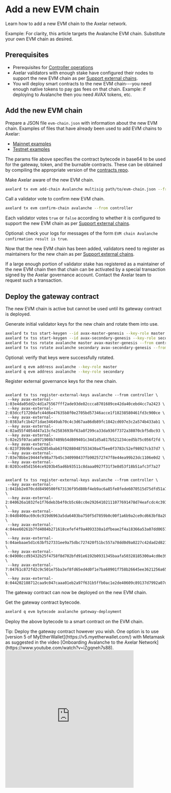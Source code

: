 # Add a new EVM chain




Learn how to add a new EVM chain to the Axelar network.

<Callout emoji="💡">
  Example: For clarity, this article targets the Avalanche EVM chain. Substitute your own EVM chain as desired.
</Callout>

## Prerequisites

- Prerequisites for [Controller operations](../controller)
- Axelar validators with enough stake have configured their nodes to support the new EVM chain as per [Support external chains](../validator/external-chains/overview).
- You will deploy smart contracts to the new EVM chain---you need enough native tokens to pay gas fees on that chain. Example: if deploying to Avalanche then you need AVAX tokens, etc.

## Add the new EVM chain

Prepare a JSON file `evm-chain.json` with information about the new EVM chain. Examples of files that have already been used to add EVM chains to Axelar:

- [Mainnet examples](https://github.com/axelarnetwork/axelarate-community/tree/main/resources/mainnet/evm-chain-params)
- [Testnet examples](https://github.com/axelarnetwork/axelarate-community/tree/main/resources/testnet/evm-chain-params)

The params file above specifies the contract bytecode in base64 to be used for the gateway, token, and the burnable contracts. These can be obtained by compiling the appropriate version of the [contracts repo](https://github.com/axelarnetwork/solidity-cgp-gateway).

Make Axelar aware of the new EVM chain.

```bash
axelard tx evm add-chain Avalanche multisig path/to/evm-chain.json --from controller
```

Call a validator vote to confirm new EVM chain.

```bash
axelard tx evm confirm-chain avalanche --from controller
```

Each validator votes `true` or `false` according to whether it is configured to support the new EVM chain as per [Support external chains](../validator/external-chains/overview).

Optional: check your logs for messages of the form `EVM chain Avalanche confirmation result is true`.

Now that the new EVM chain has been added, validators need to register as maintainers for the new chain as per [Support external chains](../validator/external-chains/overview).

If a large enough portion of validator stake has registered as a maintainer of the new EVM chain then that chain can be activated by a special transaction signed by the Axelar governance account. Contact the Axelar team to request such a transaction.

## Deploy the gateway contract

The new EVM chain is active but cannot be used until its gateway contract is deployed.

Generate initial validator keys for the new chain and rotate them into use.

```bash
axelard tx tss start-keygen --id avax-master-genesis --key-role master --from controller
axelard tx tss start-keygen --id avax-secondary-genesis --key-role secondary --from controller
axelard tx tss rotate avalanche master avax-master-genesis --from controller
axelard tx tss rotate avalanche secondary avax-secondary-genesis --from controller
```

Optional: verify that keys were successfully rotated.

```bash
axelard q evm address avalanche --key-role master
axelard q evm address avalanche --key-role secondary
```

Register external governance keys for the new chain.

<tabs>
<tab-item title="Mainnet">
<pre><code class="language-bash">
axelard tx tss register-external-keys avalanche --from controller \
 --key avax-external-1:03e4da05dd2c4d1a75567fff2ade93de82ccca8701689ce42da40cebd4cc7a2423 \
 --key avax-external-2:03dccf1720dafc44d6e47635b8f0e2705bd57346acce1f18238580461fd3c900ce \
 --key avax-external-3:0383afc1b42f1dae34649ab70c4c3d67aa86db89fc1842cd697e3c2a574b433ab1 \
 --key avax-external-4:02ad55f4054d47a13cfe2583693bf63a8f299ca33da936f7372a38070cbf5dbc93 \
 --key avax-external-5:02e25f07aca8971908b7489b54d809401c34d1d5a817b521234ced5b75c056f2fd \
 --key avax-external-6:023f39b9bfcead2854bab63f02880487553430a475ee0f3783c52ef98927cb37d7 \
 --key avax-external-7:03e78bbe19444fe98a77b45c340998437fb902572747f8e44ea99b23dc1106e0d2 \
 --key avax-external-8:0203ce85d1564ce9203b45ad6b93511c8daaa0927f31f3e8d53f18b51afc3f7a27
</code></pre>
</tab-item>
<tab-item title="Testnet">
<pre><code class="language-bash">
axelard tx tss register-external-keys avalanche --from controller \
 --key avax-external-1:041bb2e070cdd8490500f673136f95d80bf4eb9ac6a85fe8fede6070515d75dfd51a7187318aeb17eb53e711a8ccc0939bbda30ac67836969b64422ef6831a6e2a \
 --key avax-external-2:040626a1032fe1f76deb3b4f0cb5c68cc0e29264102111077691478d74eafcdc4c3938bb712b7d8cd15f9c72261432be19217f02e445d4caeb09d7a1abe793642e \
 --key avax-external-3:04d8400ac69c6c919d6963a5da6403ba750f5d7859b0c00f1a6b9a2ce9cd663bf8a20af0351f0e6dbc7bc41040c06156d02b78f25fd6b9b54db03bd53e812b8577 \
 --key avax-external-4:04ee60261b7fd4084b271618cefef4f9a4093338a1dfbeae2f4a18366a53a07dd0657f31fa38c2739885fbc9ee1e83e25b3fcda6581be8f82400c7d0a18eb79070 \
 --key avax-external-5:04aebaae5d1c63bf527331ee9a75dbc727420f51bc557a78dd0d9a0227c42dad2d821c9a3b24ca75b558b3c333cb8e4acaa4fb174a07ebd8268c6a43b83e04ffdc \
 --key avax-external-6:04900ccd93432b25f4758f8d702bfd91e6192b0931345baafa50328185300a4cd0e392398612f5394fd6026f06fa73fb42a4f43ced2fa5ef326e5d658fd90113d3 \
 --key avax-external-7:04761c872fd2c9c501e75ba3ef8fd65ed4d0f1e7ba60901f758b26645ee3621256a65df63f10b009f1f0e458e7cdb69737098cc30e99cf41887d7adc24c9492729 \
 --key avax-external-8:044202188712caa9c047caaa01eb2a97f631b5ffb0ac1e2de40609c89137d7992a07d7b6c48cb69eee0323855377582a5601008a1190ca6c2b37316c2aead28bfd
</code></pre>
</tab-item>
</tabs>


The gateway contract can now be deployed on the new EVM chain.

Get the gateway contract bytecode.

```bash
axelard q evm bytecode avalanche gateway-deployment
```

Deploy the above bytecode to a smart contract on the EVM chain.

<Callout emoji="💡">
  Tip: Deploy the gateway contract however you wish. One option is to use [version 5 of MyEtherWallet](https://v5.myetherwallet.com/) with Metamask as suggested in the video [Onboarding Avalanche to the Axelar Network](https://www.youtube.com/watch?v=iZgqneh7s88).
    <iframe
      width="80%"
      height="430"
      src="https://www.youtube.com/embed/iZgqneh7s88"
      frameBorder="0"
      allow="accelerometer; autoplay; clipboard-write; encrypted-media; gyroscope; picture-in-picture"
      allowFullScreen
      style={{ margin: "0 0 1.5rem 2rem" }}
    />
</Callout>

Note the following from your deployment transaction:

- `{EVM_GATEWAY_TX_HASH}` transaction ID on the EVM chain
- `{EVM_GATEWAY_ADDR}` address of the new gateway smart contract on the EVM chain

Wait until the transaction `{EVM_GATEWAY_TX_HASH}` has received enough block confirmations on the EVM chain. (This number was set in the `confirmation_height` in the file `evm-chain.json` when you executed `add-chain`.)

Call a validator vote to confirm gateway deployment.

```bash
axelard tx evm confirm-gateway-deployment avalanche {EVM_GATEWAY_TX_HASH} {EVM_GATEWAY_ADDR} --from controller
```

Optional: check your logs for messages of the form `Avalanche gateway confirmation result is true`.
